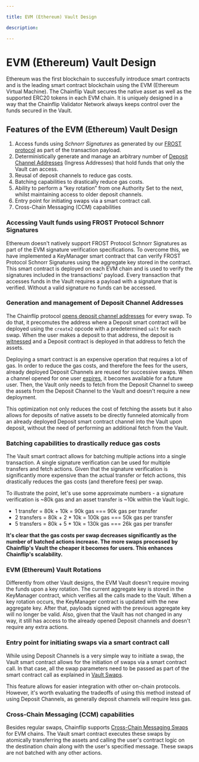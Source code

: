 ```yaml
---

title: EVM (Ethereum) Vault Design

description: 

---
```



# EVM (Ethereum) Vault Design

Ethereum was the first blockchain to succesfully introduce smart contracts and is the leading smart contract blockchain using the EVM (Ethereum Virtual Machine). The Chainflip Vault secures the native asset as well as the supported ERC20 tokens in each EVM chain. It is uniquely designed in a way that the Chainflip Validator Network always keeps control over the funds secured in the Vault.

## Features of the EVM (Ethereum) Vault Design

1. Access funds using _Schnorr Signatures_ as generated by our [FROST protocol](frost-signature-scheme.md) as part of the transaction payload.
2. Deterministically generate and manage an arbitrary number of [Deposit Channel Addresses](../swaps-amm/deposit-channels-and-brokers.md) (Ingress Addresses) that hold funds that only the Vault can access.
3. Reusal of deposit channels to reduce gas costs.
4. Batching capabilities to drastically reduce gas costs.
5. Ability to perform a “key rotation” from one Authority Set to the next, whilst maintaining access to older deposit channels.
6. Entry point for initiating swaps via a smart contract call.
7. Cross-Chain Messaging (CCM) capabilities

### Accessing Vault funds using FROST Protocol Schnorr Signatures

Ethereum doesn't natively support FROST Protocol Schnorr Signatures as part of the EVM signature verification specifications. To overcome this, we have implemented a KeyManager smart contract that can verify FROST Protocol Schnorr Signatures using the aggregate key stored in the contract. This smart contract is deployed on each EVM chain and is used to verify the signatures included in the transactions' payload. Every transaction that accesses funds in the Vault requires a payload with a signature that is verified. Without a valid signature no funds can be accessed.

### Generation and management of Deposit Channel Addresses

The Chainflip protocol [opens deposit channel addresses](../swaps-amm/deposit-channels-and-brokers#opening-deposit-channels) for every swap. To do that, it precomutes the address where a Deposit smart contract will be deployed using the `create2` opcode with a predetermined `salt` for each swap. When the user makes a deposit to that address, the deposit is [witnessed](../validator-network/ingress-witnessing-deposits) and a Deposit contract is deployed in that address to fetch the assets.

Deploying a smart contract is an expensive operation that requires a lot of gas. In order to reduce the gas costs, and therefore the fees for the users, already deployed Deposit Channels are reused for successive swaps. When a channel opened for one user [expires](../swaps-amm/deposit-channels-and-brokers#closure-of-deposit-channels), it becomes available for a future user. Then, the Vault only needs to fetch from the Deposit Channel to sweep the assets from the Deposit Channel to the Vault and doesn't require a new deployment. 

This optimization not only reduces the cost of fetching the assets but it also allows for deposits of native assets to be directly funneled atomically from an already deployed Deposit smart contract channel into the Vault upon deposit, without the need of performing an additional fetch from the Vault.

### Batching capabilities to drastically reduce gas costs

The Vault smart contract allows for batching multiple actions into a single transaction. A single signature verification can be used for multiple transfers and fetch actions. Given that the signature verification is significantly more expensive than the actual transfer or fetch actions, this drastically reduces the gas costs (and therefore fees) per swap.

To illustrate the point, let's use some approximate numbers - a signature verification is ~80k gas and an asset transfer is ~10k within the Vault logic.

- 1 transfer = 80k + 10k = 90k gas === 90k gas per transfer
- 2 transfers = 80k + 2 * 10k = 100k gas === 50k gas per transfer
- 5 transfers = 80k + 5 * 10k = 130k gas === 26k gas per transfer

**It's clear that the gas costs per swap decreases significantly as the number of batched actions increase. The more swaps processed by Chainflip's Vault the cheaper it becomes for users. This enhances Chainflip's scalability.**

### EVM (Ethereum) Vault Rotations

Differently from other Vault designs, the EVM Vault doesn't require moving the funds upon a key rotation. The current aggregate key is stored in the KeyManager contract, which verifies all the calls made to the Vault. When a key rotation occurs, the KeyManager contract is updated with the new aggregate key. After that, payloads signed with the previous aggregate key will no longer be valid. Also, given that the Vault has not changed in any way, it still has access to the already opened Deposit channels and doesn't require any extra actions.

### Entry point for initiating swaps via a smart contract call

While using Deposit Channels is a very simple way to initiate a swap, the Vault smart contract allows for the initiation of swaps via a smart contract call. In that case, all the swap parameters need to be passed as part of the smart contract call as explained in [Vault Swaps](../../swapping/integrations/advanced/vault-swaps/vault-swaps).

This feature allows for easier integration with other on-chain protocols. However, it's worth evaluating the tradeoffs of using this method instead of using Deposit Channels, as generally deposit channels will require less gas.

### Cross-Chain Messaging (CCM) capabilities

Besides regular swaps, Chainflip supports [Cross-Chain Messaging Swaps](../../swapping/integrations/advanced/cross-chain-messaging/cross-chain-messaging) for EVM chains. The Vault smart contract executes these swaps by atomically transferring the assets and calling the user's contract logic on the destination chain along with the user's specified message. These swaps are not batched with any other actions.
